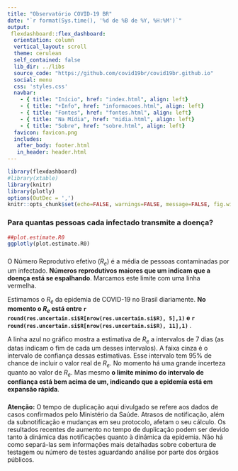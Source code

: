 ```yaml
---
title: "Observatório COVID-19 BR"
date: "`r format(Sys.time(), '%d de %B de %Y, %H:%M')`"
output:
 flexdashboard::flex_dashboard:
  orientation: column
  vertical_layout: scroll
  theme: cerulean
  self_contained: false
  lib_dir: ../libs
  source_code: "https://github.com/covid19br/covid19br.github.io"
  social: menu
  css: 'styles.css'
  navbar:
    - { title: "Início", href: "index.html", align: left}
    - { title: "+Info", href: "informacoes.html", align: left}
    - { title: "Fontes", href: "fontes.html", align: left}
    - { title: "Na Mídia", href: "midia.html", align: left}
    - { title: "Sobre", href: "sobre.html", align: left}
  favicon: favicon.png
  includes:
   after_body: footer.html
   in_header: header.html
---
```




```r
library(flexdashboard)
#library(xtable)
library(knitr)
library(plotly)
options(OutDec = ',')
knitr::opts_chunk$set(echo=FALSE, warnings=FALSE, message=FALSE, fig.width=8, fig.height=6)
```
### Para quantas pessoas cada infectado transmite a doença?

```r
##plot.estimate.R0
ggplotly(plot.estimate.R0)
```

###

O Número Reprodutivo efetivo ($R_e$) é a média de pessoas contaminadas
por um infectado.  **Números reprodutivos maiores que um indicam que a
doença está se espalhando**. Marcamos este limite com uma linha vermelha.

Estimamos o $R_e$ da epidemia de COVID-19 no Brasil diariamente.
**No momento o $R_e$ está entre 
`r round(res.uncertain.si$R[nrow(res.uncertain.si$R), 5],1)` e
 `r round(res.uncertain.si$R[nrow(res.uncertain.si$R), 11],1)` **.
 
A linha azul no gráfico mostra a estimativa de $R_e$ a intervalos de 7
dias (as datas indicam o fim de cada um desses intervalos). A faixa
cinza é o intervalo de confiança dessas estimativas.  Esse intervalo
tem 95% de chance de incluir o valor real de $R_e$. No momento há uma
grande incerteza quanto ao valor de $R_e$. Mas mesmo **o limite mínimo
do intervalo de confiança está bem acima de um, indicando que a
epidemia está em expansão rápida**.

###

**Atenção:** O tempo de duplicação aqui divulgado se refere aos dados de casos confirmados pelo Ministério da Saúde.
Atrasos de notificação, além da subnotificação e mudanças em seu protocolo, afetam o seu cálculo. 
Os resultados recentes de aumento no tempo de duplicação podem ser devido tanto à dinâmica das notificações 
quanto à dinâmica da epidemia. Não há como separá-las sem informações mais detalhadas sobre cobertura de 
testagem ou número de testes aguardando análise por parte dos órgãos públicos. 
